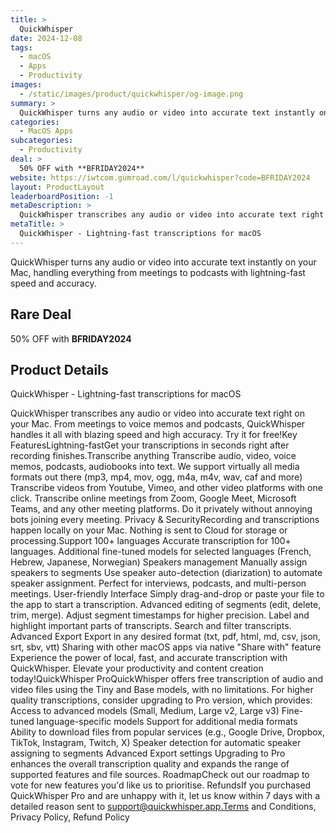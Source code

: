 ```yaml
---
title: >
  QuickWhisper
date: 2024-12-08
tags:
  - macOS
  - Apps
  - Productivity
images:
  - /static/images/product/quickwhisper/og-image.png
summary: >
  QuickWhisper turns any audio or video into accurate text instantly on your Mac, handling everything from meetings to podcasts with lightning-fast speed and accuracy.
categories:
  - MacOS Apps
subcategories:
  - Productivity
deal: >
  50% OFF with **BFRIDAY2024**
website: https://iwtcom.gumroad.com/l/quickwhisper?code=BFRIDAY2024
layout: ProductLayout
leaderboardPosition: -1
metaDescription: >
  QuickWhisper transcribes any audio or video into accurate text right on your Mac. From meetings to voice memos and podcasts, QuickWhisper handles it all with blazing speed and high accuracy. Try it for free!Key FeaturesLightning-fastGet your transcriptions in seconds right after recording finishes.Transcribe anything Transcribe audio, video, voice memos, podcasts, audiobooks into text. We support virtually all media formats out there (mp3, mp4, mov, ogg, m4a, m4v, wav, caf and more) Transcribe videos from Youtube, Vimeo, and other video platforms with one click. Transcribe online meetings from Zoom, Google Meet, Microsoft Teams, and any other meeting platforms. Do it privately without annoying bots joining every meeting. Privacy &amp; SecurityRecording and transcriptions happen locally on your Mac. Nothing is sent to Cloud for storage or processing.Support 100+ languages Accurate transcription for 100+ languages. Additional fine-tuned models for selected languages (French, Hebrew, Japanese, Norwegian) Speakers management Manually assign speakers to segments Use speaker auto-detection (diarization) to automate speaker assignment. Perfect for interviews, podcasts, and multi-person meetings. User-friendly Interface Simply drag-and-drop or paste your file to the app to start a transcription. Advanced editing of segments (edit, delete, trim, merge). Adjust segment timestamps for higher precision. Label and highlight important parts of transcripts. Search and filter transcripts. Advanced Export Export in any desired format (txt, pdf, html, md, csv, json, srt, sbv, vtt) Sharing with other macOS apps via native "Share with" feature Experience the power of local, fast, and accurate transcription with QuickWhisper. Elevate your productivity and content creation today!QuickWhisper ProQuickWhisper offers free transcription of audio and video files using the Tiny and Base models, with no limitations. For higher quality transcriptions, consider upgrading to Pro version, which provides: Access to advanced models (Small, Medium, Large v2, Large v3) Fine-tuned language-specific models Support for additional media formats Ability to download files from popular services (e.g., Google Drive, Dropbox, TikTok, Instagram, Twitch, X) Speaker detection for automatic speaker assigning to segments Advanced Export settings Upgrading to Pro enhances the overall transcription quality and expands the range of supported features and file sources. RoadmapCheck out our roadmap to vote for new features you'd like us to prioritise. RefundsIf you purchased QuickWhisper Pro and are unhappy with it, let us know within 7 days with a detailed reason sent to support@quickwhisper.app.Terms and Conditions, Privacy Policy, Refund Policy
metaTitle: >
  QuickWhisper - Lightning-fast transcriptions for macOS
---
```

QuickWhisper turns any audio or video into accurate text instantly on your Mac, handling everything from meetings to podcasts with lightning-fast speed and accuracy.

## Rare Deal

50% OFF with **BFRIDAY2024**

## Product Details

QuickWhisper - Lightning-fast transcriptions for macOS

QuickWhisper transcribes any audio or video into accurate text right on your Mac. From meetings to voice memos and podcasts, QuickWhisper handles it all with blazing speed and high accuracy. Try it for free!Key FeaturesLightning-fastGet your transcriptions in seconds right after recording finishes.Transcribe anything Transcribe audio, video, voice memos, podcasts, audiobooks into text. We support virtually all media formats out there (mp3, mp4, mov, ogg, m4a, m4v, wav, caf and more) Transcribe videos from Youtube, Vimeo, and other video platforms with one click. Transcribe online meetings from Zoom, Google Meet, Microsoft Teams, and any other meeting platforms. Do it privately without annoying bots joining every meeting. Privacy &amp; SecurityRecording and transcriptions happen locally on your Mac. Nothing is sent to Cloud for storage or processing.Support 100+ languages Accurate transcription for 100+ languages. Additional fine-tuned models for selected languages (French, Hebrew, Japanese, Norwegian) Speakers management Manually assign speakers to segments Use speaker auto-detection (diarization) to automate speaker assignment. Perfect for interviews, podcasts, and multi-person meetings. User-friendly Interface Simply drag-and-drop or paste your file to the app to start a transcription. Advanced editing of segments (edit, delete, trim, merge). Adjust segment timestamps for higher precision. Label and highlight important parts of transcripts. Search and filter transcripts. Advanced Export Export in any desired format (txt, pdf, html, md, csv, json, srt, sbv, vtt) Sharing with other macOS apps via native "Share with" feature Experience the power of local, fast, and accurate transcription with QuickWhisper. Elevate your productivity and content creation today!QuickWhisper ProQuickWhisper offers free transcription of audio and video files using the Tiny and Base models, with no limitations. For higher quality transcriptions, consider upgrading to Pro version, which provides: Access to advanced models (Small, Medium, Large v2, Large v3) Fine-tuned language-specific models Support for additional media formats Ability to download files from popular services (e.g., Google Drive, Dropbox, TikTok, Instagram, Twitch, X) Speaker detection for automatic speaker assigning to segments Advanced Export settings Upgrading to Pro enhances the overall transcription quality and expands the range of supported features and file sources. RoadmapCheck out our roadmap to vote for new features you'd like us to prioritise. RefundsIf you purchased QuickWhisper Pro and are unhappy with it, let us know within 7 days with a detailed reason sent to support@quickwhisper.app.Terms and Conditions, Privacy Policy, Refund Policy
